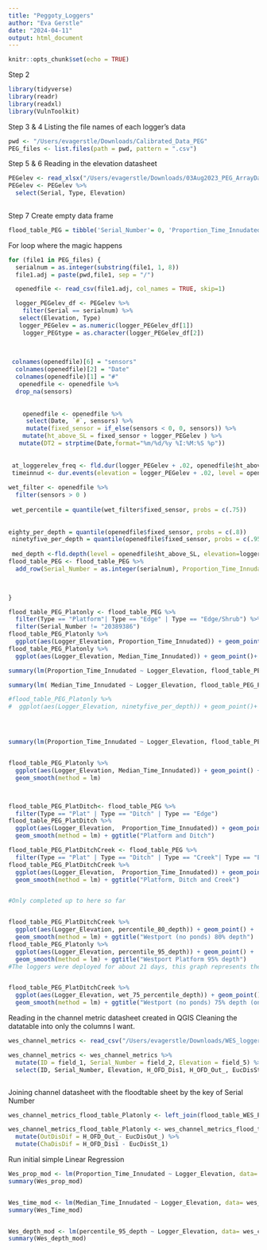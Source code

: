 ```yaml
---
title: "Peggoty_Loggers"
author: "Eva Gerstle"
date: "2024-04-11"
output: html_document
---
```


```r
knitr::opts_chunk$set(echo = TRUE)
```

Step 2

```r
library(tidyverse)
library(readr)
library(readxl)
library(VulnToolkit)
```

Step 3 & 4 Listing the file names of each logger's data

```r
pwd <- "/Users/evagerstle/Downloads/Calibrated_Data_PEG"
PEG_files <- list.files(path = pwd, pattern = ".csv")
```

Step 5 & 6 Reading in the elevation datasheet

```r
PEGelev <- read_xlsx("/Users/evagerstle/Downloads/03Aug2023_PEG_ArrayDataSheet.xlsx")
PEGelev <- PEGelev %>% 
  select(Serial, Type, Elevation)
  
```

Step 7 Create empty data frame

```r
flood_table_PEG = tibble('Serial_Number'= 0, 'Proportion_Time_Innudated'= 0, 'Median_Time_Innudated' = 0, 'Median_Depth_Innudated' = 0, 'Logger_Elevation' = 0, 'Type' = "", 'percentile_80_depth' = 0, 'percentile_95_depth' = 0, 'wet_75_percentile_depth' = 0)
```


 For loop where the magic happens

```r
for (file1 in PEG_files) {
  serialnum = as.integer(substring(file1, 1, 8))
  file1.adj = paste(pwd,file1, sep = "/")

  openedfile <- read_csv(file1.adj, col_names = TRUE, skip=1)

  logger_PEGelev_df <- PEGelev %>%
    filter(Serial == serialnum) %>%
   select(Elevation, Type)
   logger_PEGelev = as.numeric(logger_PEGelev_df[1])
    logger_PEGtype = as.character(logger_PEGelev_df[2])

     
 
 colnames(openedfile)[6] = "sensors"
  colnames(openedfile)[2] = "Date"
  colnames(openedfile)[1] = "#"
   openedfile <- openedfile %>%
  drop_na(sensors)
   
   
    openedfile <- openedfile %>%
     select(Date, `#`, sensors) %>%
     mutate(fixed_sensor = if_else(sensors < 0, 0, sensors)) %>%
    mutate(ht_above_SL = fixed_sensor + logger_PEGelev ) %>%
   mutate(DT2 = strptime(Date,format="%m/%d/%y %I:%M:%S %p"))
   
  
 at_loggerelev_freq <- fld.dur(logger_PEGelev + .02, openedfile$ht_above_SL)
 timeinnud <- dur.events(elevation = logger_PEGelev + .02, level = openedfile$ht_above_SL, units = "10 minutes", percentile = 0.5)
  
wet_filter <- openedfile %>%
  filter(sensors > 0 )
 
 wet_percentile = quantile(wet_filter$fixed_sensor, probs = c(.75)) 
 
 
eighty_per_depth = quantile(openedfile$fixed_sensor, probs = c(.8))
 ninetyfive_per_depth = quantile(openedfile$fixed_sensor, probs = c(.95))
 
 med_depth <-fld.depth(level = openedfile$ht_above_SL, elevation=logger_PEGelev + .02, percentile = 0.5)
flood_table_PEG <- flood_table_PEG %>%
  add_row(Serial_Number = as.integer(serialnum), Proportion_Time_Innudated = at_loggerelev_freq, `Median_Time_Innudated` = timeinnud, `Median_Depth_Innudated` = med_depth, `Logger_Elevation` = logger_PEGelev, `Type` = logger_PEGtype, `percentile_80_depth` =  eighty_per_depth, `percentile_95_depth` = ninetyfive_per_depth, `wet_75_percentile_depth` = wet_percentile)
 


}
```

```r
flood_table_PEG_Platonly <- flood_table_PEG %>%
  filter(Type == "Platform"| Type == "Edge" | Type == "Edge/Shrub") %>%
  filter(Serial_Number != "20389386")
flood_table_PEG_Platonly %>%
  ggplot(aes(Logger_Elevation, Proportion_Time_Innudated)) + geom_point()+ geom_smooth(method = lm) + ggtitle("Platform only")
flood_table_PEG_Platonly %>%
  ggplot(aes(Logger_Elevation, Median_Time_Innudated)) + geom_point()+ geom_smooth(method = lm) + ggtitle("Platform only")

summary(lm(Proportion_Time_Innudated ~ Logger_Elevation, flood_table_PEG_Platonly))

summary(lm( Median_Time_Innudated ~ Logger_Elevation, flood_table_PEG_Platonly))
```

```r
#flood_table_PEG_Platonly %>%
#  ggplot(aes(Logger_Elevation, ninetyfive_per_depth)) + geom_point()+ #geom_smooth(method = lm) + ggtitle("Platform only, 95th percentile depth")




summary(lm(Proportion_Time_Innudated ~ Logger_Elevation, flood_table_PEG_Platonly))


flood_table_PEG_Platonly %>%
  ggplot(aes(Logger_Elevation, Median_Time_Innudated)) + geom_point() + 
  geom_smooth(method = lm)



flood_table_PEG_PlatDitch<- flood_table_PEG %>%
  filter(Type == "Plat" | Type == "Ditch" | Type == "Edge") 
flood_table_PEG_PlatDitch %>%
  ggplot(aes(Logger_Elevation,  Proportion_Time_Innudated)) + geom_point() + 
  geom_smooth(method = lm) + ggtitle("Platform and Ditch")

flood_table_PEG_PlatDitchCreek <- flood_table_PEG %>%
  filter(Type == "Plat" | Type == "Ditch" | Type == "Creek"| Type == "Edge") 
flood_table_PEG_PlatDitchCreek %>%
  ggplot(aes(Logger_Elevation,  Proportion_Time_Innudated)) + geom_point() + 
  geom_smooth(method = lm) + ggtitle("Platform, Ditch and Creek")


#Only completed up to here so far


flood_table_PEG_PlatDitchCreek %>%
  ggplot(aes(Logger_Elevation, percentile_80_depth)) + geom_point() + 
  geom_smooth(method = lm) + ggtitle("Westport (no ponds) 80% depth")
flood_table_PEG_Platonly %>%
  ggplot(aes(Logger_Elevation, percentile_95_depth)) + geom_point() + 
  geom_smooth(method = lm) + ggtitle("Westport Platform 95% depth")
#The loggers were deployed for about 21 days, this graph represents the min depth for 50 hours of the 21 days. For 50 hours, the depth of the water was this depth or higher. 


flood_table_PEG_PlatDitchCreek %>%
  ggplot(aes(Logger_Elevation, wet_75_percentile_depth)) + geom_point() + 
  geom_smooth(method = lm) + ggtitle("Westport (no ponds) 75% depth (only wet data)")
```

Reading in the channel metric datasheet created in QGIS Cleaning the datatable into only the columns I want.

```r
wes_channel_metrics <- read_csv("/Users/evagerstle/Downloads/WES_logger_all_metrics_table.csv")

wes_channel_metrics <- wes_channel_metrics %>% 
  mutate(ID = field_1, Serial_Number = field_2, Elevation = field_5) %>%
  select(ID, Serial_Number, Elevation, H_OFD_Dis1, H_OFD_Out_, EucDisSt_1, EucDisOut_)



```

Joining channel datasheet with the floodtable sheet by the key of Serial Number

```r

wes_channel_metrics_flood_table_Platonly <- left_join(flood_table_WES_Platonly, wes_channel_metrics,by = join_by(Serial_Number))

wes_channel_metrics_flood_table_Platonly <- wes_channel_metrics_flood_table_Platonly %>% 
  mutate(OutDisDif = H_OFD_Out_- EucDisOut_) %>%
  mutate(ChaDisDif = H_OFD_Dis1 - EucDisSt_1)

```

Run initial simple Linear Regression

```r
Wes_prop_mod <- lm(Proportion_Time_Innudated ~ Logger_Elevation, data= wes_channel_metrics_flood_table_Platonly)
summary(Wes_prop_mod)


Wes_time_mod <- lm(Median_Time_Innudated ~ Logger_Elevation, data= wes_channel_metrics_flood_table_Platonly)
summary(Wes_Time_mod)


Wes_depth_mod <- lm(percentile_95_depth ~ Logger_Elevation, data= wes_channel_metrics_flood_table_Platonly)
summary(Wes_depth_mod)
```